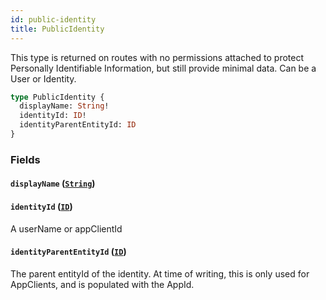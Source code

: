 ```yaml
---
id: public-identity
title: PublicIdentity
---
```



This type is returned on routes with no permissions attached to protect
Personally Identifiable Information, but still provide minimal data.
Can be a User or Identity.


```graphql
type PublicIdentity {
  displayName: String!
  identityId: ID!
  identityParentEntityId: ID
}
```


### Fields

#### `displayName` ([`String`](/developers/shared-apis/adminidentity-api/graphql/reference/scalars/string))




#### `identityId` ([`ID`](/developers/shared-apis/adminidentity-api/graphql/reference/scalars/id))

A userName or appClientId


#### `identityParentEntityId` ([`ID`](/developers/shared-apis/adminidentity-api/graphql/reference/scalars/id))

The parent entityId of the identity.
At time of writing, this is only used for AppClients, and is populated with the AppId.




